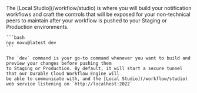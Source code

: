 <Step title="Run the Local Studio">
    The [Local Studio](/workflow/studio) is where you will build your notification workflows and craft the controls that will be
    exposed for your non-technical peers to maintain after your workflow is pushed to your Staging or Production
    environments.

    ```bash
    npx novu@latest dev
    ```

    The `dev` command is your go-to command whenever you want to build and preview your changes before pushing them
    to Staging or Production. By default, it will start a secure tunnel that our Durable Cloud Workflow Engine will
    be able to communicate with, and the [Local Studio](/workflow/studio) web service listening on `http://localhost:2022`

</Step>
